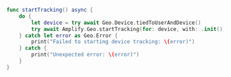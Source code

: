 
```swift
func startTracking() async {
    do {
        let device = try await Geo.Device.tiedToUserAndDevice()
        try await Amplify.Geo.startTracking(for: device, with: .init())
    } catch let error as Geo.Error {
        print("Failed to starting device tracking: \(error)")
    } catch {
        print("Unexpected error: \(error)")
    }
}
```